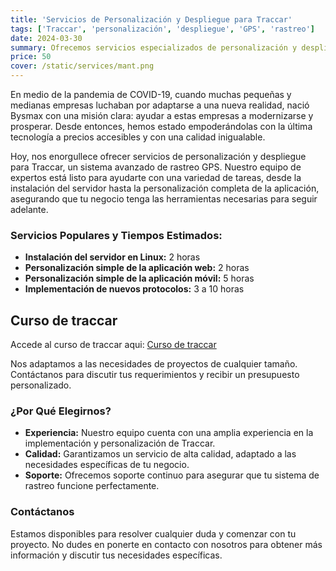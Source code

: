 ```yaml
---
title: 'Servicios de Personalización y Despliegue para Traccar'
tags: ['Traccar', 'personalización', 'despliegue', 'GPS', 'rastreo']
date: 2024-03-30
summary: Ofrecemos servicios especializados de personalización y despliegue para Traccar, un sistema avanzado de rastreo GPS. Nuestro equipo brinda soporte profesional para la instalación, personalización de aplicaciones web y móviles, e implementación de nuevos protocolos.
price: 50
cover: /static/services/mant.png
---
```

En medio de la pandemia de COVID-19, cuando muchas pequeñas y medianas empresas luchaban por adaptarse a una nueva realidad, nació Bysmax con una misión clara: ayudar a estas empresas a modernizarse y prosperar. Desde entonces, hemos estado empoderándolas con la última tecnología a precios accesibles y con una calidad inigualable.

Hoy, nos enorgullece ofrecer servicios de personalización y despliegue para Traccar, un sistema avanzado de rastreo GPS. Nuestro equipo de expertos está listo para ayudarte con una variedad de tareas, desde la instalación del servidor hasta la personalización completa de la aplicación, asegurando que tu negocio tenga las herramientas necesarias para seguir adelante.

### Servicios Populares y Tiempos Estimados:

- **Instalación del servidor en Linux:** 2 horas
- **Personalización simple de la aplicación web:** 2 horas
- **Personalización simple de la aplicación móvil:** 5 horas
- **Implementación de nuevos protocolos:** 3 a 10 horas

## Curso de traccar

Accede al curso de traccar aqui: [Curso de traccar](/cursos/curso-de-traccar-desde-cero-hasta-avanzado)

Nos adaptamos a las necesidades de proyectos de cualquier tamaño. Contáctanos para discutir tus requerimientos y recibir un presupuesto personalizado.

### ¿Por Qué Elegirnos?

- **Experiencia:** Nuestro equipo cuenta con una amplia experiencia en la implementación y personalización de Traccar.
- **Calidad:** Garantizamos un servicio de alta calidad, adaptado a las necesidades específicas de tu negocio.
- **Soporte:** Ofrecemos soporte continuo para asegurar que tu sistema de rastreo funcione perfectamente.

### Contáctanos

Estamos disponibles para resolver cualquier duda y comenzar con tu proyecto. No dudes en ponerte en contacto con nosotros para obtener más información y discutir tus necesidades específicas.
